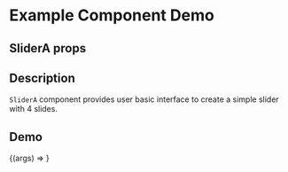 
<Meta title="Example/SliderA" component={SliderA} />

# Example Component Demo

## SliderA props
<Props of={SliderA} />

## Description

`SliderA` component provides user basic interface to create a simple slider with 4 slides.

## Demo

<Canvas>
  <Story name="AntD SliderA">
    {(args) => <SliderA {...args} />}
  </Story>
</Canvas>